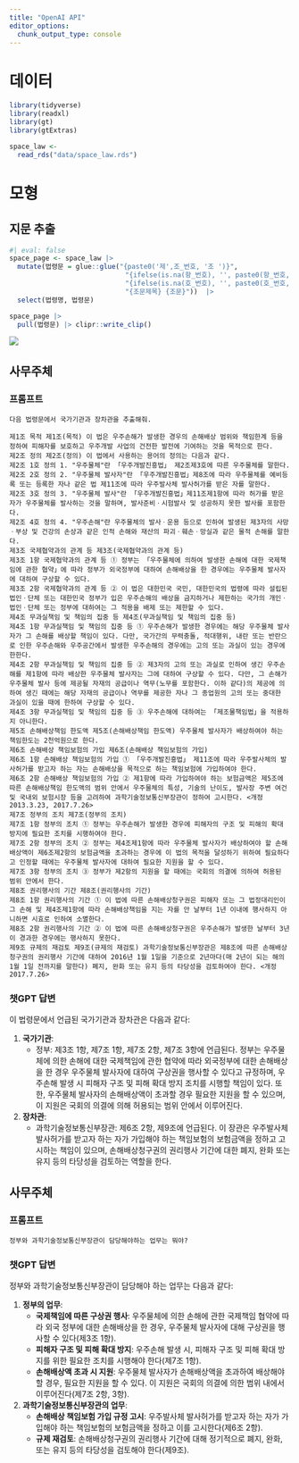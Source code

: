 ```yaml
---
title: "OpenAI API"
editor_options: 
  chunk_output_type: console
---
```


# 데이터

```r
library(tidyverse)
library(readxl)
library(gt)
library(gtExtras)

space_law <- 
  read_rds("data/space_law.rds")

```  

# 모형

## 지문 추출

```r
#| eval: false
space_page <- space_law |> 
  mutate(법령문 = glue::glue("{paste0('제',조_번호, '조 ')}",
                             "{ifelse(is.na(항_번호), '', paste0(항_번호, '항 '))}",
                             "{ifelse(is.na(호_번호), '', paste0(호_번호, '호 '))}",
                             "{조문제목} {조문}"))  |> 
  select(법령명, 법령문)

space_page |> 
  pull(법령문) |> clipr::write_clip()
```

![](images/openai_gpt4.jpg)

## 사무주체

::: {.panel-tabset}

### 프롬프트

```
다음 법령문에서 국가기관과 장차관을 추출해줘.

제1조 목적 제1조(목적) 이 법은 우주손해가 발생한 경우의 손해배상 범위와 책임한계 등을 정하여 피해자를 보호하고 우주개발 사업의 건전한 발전에 기여하는 것을 목적으로 한다.
제2조 정의 제2조(정의) 이 법에서 사용하는 용어의 정의는 다음과 같다.
제2조 1호 정의 1. "우주물체"란 「우주개발진흥법」 제2조제3호에 따른 우주물체를 말한다.
제2조 2호 정의 2. "우주물체 발사자"란 「우주개발진흥법」제8조에 따라 우주물체를 예비등록 또는 등록한 자나 같은 법 제11조에 따라 우주발사체 발사허가를 받은 자를 말한다.
제2조 3호 정의 3. "우주물체 발사"란 「우주개발진흥법」제11조제1항에 따라 허가를 받은 자가 우주물체를 발사하는 것을 말하며, 발사준비ㆍ시험발사 및 성공하지 못한 발사를 포함한다.
제2조 4호 정의 4. "우주손해"란 우주물체의 발사ㆍ운용 등으로 인하여 발생된 제3자의 사망ㆍ부상 및 건강의 손상과 같은 인적 손해와 재산의 파괴ㆍ훼손ㆍ망실과 같은 물적 손해를 말한다.
제3조 국제협약과의 관계 등 제3조(국제협약과의 관계 등)
제3조 1항 국제협약과의 관계 등 ① 정부는 「우주물체에 의하여 발생한 손해에 대한 국제책임에 관한 협약」에 따라 정부가 외국정부에 대하여 손해배상을 한 경우에는 우주물체 발사자에 대하여 구상할 수 있다.
제3조 2항 국제협약과의 관계 등 ② 이 법은 대한민국 국민, 대한민국의 법령에 따라 설립된 법인ㆍ단체 또는 대한민국 정부가 입은 우주손해의 배상을 금지하거나 제한하는 국가의 개인ㆍ법인ㆍ단체 또는 정부에 대하여는 그 적용을 배제 또는 제한할 수 있다.
제4조 무과실책임 및 책임의 집중 등 제4조(무과실책임 및 책임의 집중 등)
제4조 1항 무과실책임 및 책임의 집중 등 ① 우주손해가 발생한 경우에는 해당 우주물체 발사자가 그 손해를 배상할 책임이 있다. 다만, 국가간의 무력충돌, 적대행위, 내란 또는 반란으로 인한 우주손해와 우주공간에서 발생한 우주손해의 경우에는 고의 또는 과실이 있는 경우에 한한다.
제4조 2항 무과실책임 및 책임의 집중 등 ② 제3자의 고의 또는 과실로 인하여 생긴 우주손해를 제1항에 따라 배상한 우주물체 발사자는 그에 대하여 구상할 수 있다. 다만, 그 손해가 우주물체 발사 등에 제공될 자재의 공급이나 역무(노무를 포함한다. 이하 같다)의 제공에 의하여 생긴 때에는 해당 자재의 공급이나 역무를 제공한 자나 그 종업원의 고의 또는 중대한 과실이 있을 때에 한하여 구상할 수 있다.
제4조 3항 무과실책임 및 책임의 집중 등 ③ 우주손해에 대하여는 「제조물책임법」을 적용하지 아니한다.
제5조 손해배상책임 한도액 제5조(손해배상책임 한도액) 우주물체 발사자가 배상하여야 하는 책임한도는 2천억원으로 한다.
제6조 손해배상 책임보험의 가입 제6조(손해배상 책임보험의 가입)
제6조 1항 손해배상 책임보험의 가입 ① 「우주개발진흥법」 제11조에 따라 우주발사체의 발사허가를 받고자 하는 자는 손해배상을 목적으로 하는 책임보험에 가입하여야 한다.
제6조 2항 손해배상 책임보험의 가입 ② 제1항에 따라 가입하여야 하는 보험금액은 제5조에 따른 손해배상책임 한도액의 범위 안에서 우주물체의 특성, 기술의 난이도, 발사장 주변 여건 및 국내외 보험시장 등을 고려하여 과학기술정보통신부장관이 정하여 고시한다. <개정 2013.3.23, 2017.7.26>
제7조 정부의 조치 제7조(정부의 조치)
제7조 1항 정부의 조치 ① 정부는 우주손해가 발생한 경우에 피해자의 구조 및 피해의 확대 방지에 필요한 조치를 시행하여야 한다.
제7조 2항 정부의 조치 ② 정부는 제4조제1항에 따라 우주물체 발사자가 배상하여야 할 손해배상액이 제6조제2항의 보험금액을 초과하는 경우에 이 법의 목적을 달성하기 위하여 필요하다고 인정할 때에는 우주물체 발사자에 대하여 필요한 지원을 할 수 있다.
제7조 3항 정부의 조치 ③ 정부가 제2항의 지원을 할 때에는 국회의 의결에 의하여 허용된 범위 안에서 한다.
제8조 권리행사의 기간 제8조(권리행사의 기간)
제8조 1항 권리행사의 기간 ① 이 법에 따른 손해배상청구권은 피해자 또는 그 법정대리인이 그 손해 및 제4조제1항에 따라 손해배상책임을 지는 자를 안 날부터 1년 이내에 행사하지 아니하면 시효로 인하여 소멸한다.
제8조 2항 권리행사의 기간 ② 이 법에 따른 손해배상청구권은 우주손해가 발생한 날부터 3년이 경과한 경우에는 행사하지 못한다.
제9조 규제의 재검토 제9조(규제의 재검토) 과학기술정보통신부장관은 제8조에 따른 손해배상청구권의 권리행사 기간에 대하여 2016년 1월 1일을 기준으로 2년마다(매 2년이 되는 해의 1월 1일 전까지를 말한다) 폐지, 완화 또는 유지 등의 타당성을 검토하여야 한다. <개정 2017.7.26>
```

### 챗GPT 답변

이 법령문에서 언급된 국가기관과 장차관은 다음과 같다:

1. **국가기관**: 
   - 정부: 제3조 1항, 제7조 1항, 제7조 2항, 제7조 3항에 언급된다. 정부는 우주물체에 의한 손해에 대한 국제책임에 관한 협약에 따라 외국정부에 대한 손해배상을 한 경우 우주물체 발사자에 대하여 구상권을 행사할 수 있다고 규정하며, 우주손해 발생 시 피해자 구조 및 피해 확대 방지 조치를 시행할 책임이 있다. 또한, 우주물체 발사자의 손해배상액이 초과할 경우 필요한 지원을 할 수 있으며, 이 지원은 국회의 의결에 의해 허용되는 범위 안에서 이루어진다.

2. **장차관**:
   - 과학기술정보통신부장관: 제6조 2항, 제9조에 언급된다. 이 장관은 우주발사체 발사허가를 받고자 하는 자가 가입해야 하는 책임보험의 보험금액을 정하고 고시하는 책임이 있으며, 손해배상청구권의 권리행사 기간에 대한 폐지, 완화 또는 유지 등의 타당성을 검토하는 역할을 한다.

:::

## 사무주체

::: {.panel-tabset}
### 프롬프트

```
정부와 과학기술정보통신부장관이 담당해야하는 업무는 뭐야?
```

### 챗GPT 답변

정부와 과학기술정보통신부장관이 담당해야 하는 업무는 다음과 같다:

1. **정부의 업무**:
   - **국제책임에 따른 구상권 행사**: 우주물체에 의한 손해에 관한 국제책임 협약에 따라 외국 정부에 대한 손해배상을 한 경우, 우주물체 발사자에 대해 구상권을 행사할 수 있다(제3조 1항).
   - **피해자 구조 및 피해 확대 방지**: 우주손해 발생 시, 피해자 구조 및 피해 확대 방지를 위한 필요한 조치를 시행해야 한다(제7조 1항).
   - **손해배상액 초과 시 지원**: 우주물체 발사자가 손해배상액을 초과하여 배상해야 할 경우, 필요한 지원을 할 수 있다. 이 지원은 국회의 의결에 의한 범위 내에서 이루어진다(제7조 2항, 3항).

2. **과학기술정보통신부장관의 업무**:
   - **손해배상 책임보험 가입 규정 고시**: 우주발사체 발사허가를 받고자 하는 자가 가입해야 하는 책임보험의 보험금액을 정하고 이를 고시한다(제6조 2항).
   - **규제 재검토**: 손해배상청구권의 권리행사 기간에 대해 정기적으로 폐지, 완화, 또는 유지 등의 타당성을 검토해야 한다(제9조).


:::
